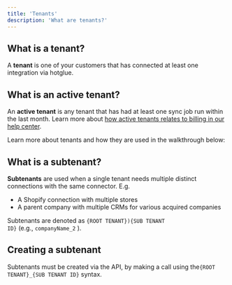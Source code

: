 ```yaml
---
title: 'Tenants'
description: 'What are tenants?'
---
```


## What is a tenant?

A **tenant** is one of your customers that has connected at least one integration via hotglue.

## What is an active tenant?

An **active tenant** is any tenant that has had at least one sync job run within the last month. Learn more about [how active tenants relates to billing in our help center](https://help.hotglue.com/help/active-tenants).

Learn more about tenants and how they are used in the walkthrough below:

## What is a subtenant?

**Subtenants** are used when a single tenant needs multiple distinct connections with the same connector. E.g.

- A Shopify connection with multiple stores
- A parent company with multiple CRMs for various acquired companies

Subtenants are denoted as `{ROOT TENANT}){SUB TENANT ID}` (e.g., `companyName_2` ).

## Creating a subtenant

Subtenants must be created via the API, by making a call using the`{ROOT TENANT}_{SUB TENANT ID}` syntax.
